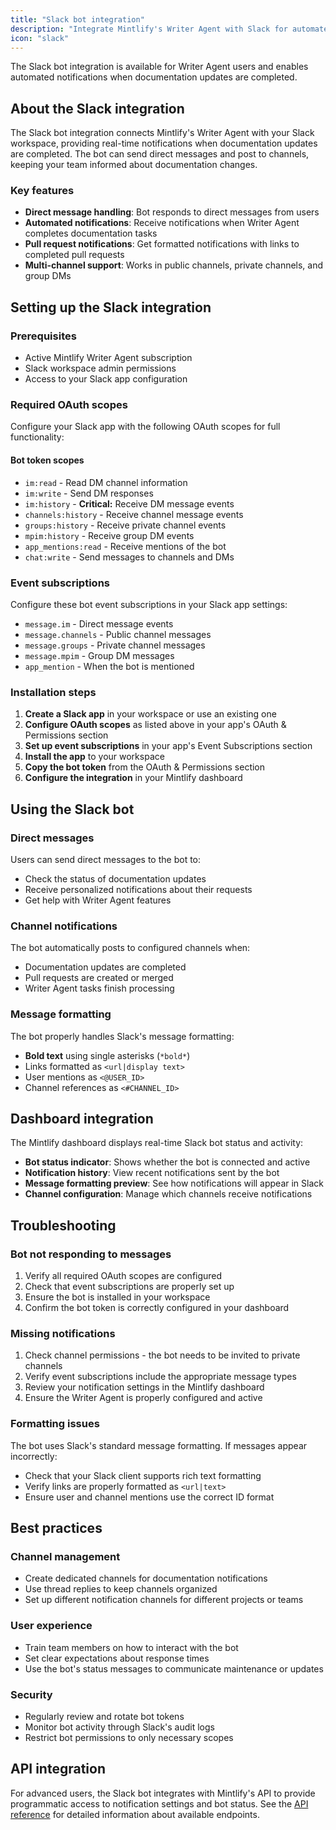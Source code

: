 ```yaml
---
title: "Slack bot integration"
description: "Integrate Mintlify's Writer Agent with Slack for automated documentation notifications"
icon: "slack"
---
```


<Info>
  The Slack bot integration is available for Writer Agent users and enables automated notifications when documentation updates are completed.
</Info>

## About the Slack integration

The Slack bot integration connects Mintlify's Writer Agent with your Slack workspace, providing real-time notifications when documentation updates are completed. The bot can send direct messages and post to channels, keeping your team informed about documentation changes.

### Key features

- **Direct message handling**: Bot responds to direct messages from users
- **Automated notifications**: Receive notifications when Writer Agent completes documentation tasks
- **Pull request notifications**: Get formatted notifications with links to completed pull requests
- **Multi-channel support**: Works in public channels, private channels, and group DMs

## Setting up the Slack integration

### Prerequisites

- Active Mintlify Writer Agent subscription
- Slack workspace admin permissions
- Access to your Slack app configuration

### Required OAuth scopes

Configure your Slack app with the following OAuth scopes for full functionality:

#### Bot token scopes
- `im:read` - Read DM channel information
- `im:write` - Send DM responses  
- `im:history` - **Critical:** Receive DM message events
- `channels:history` - Receive channel message events
- `groups:history` - Receive private channel events
- `mpim:history` - Receive group DM events
- `app_mentions:read` - Receive mentions of the bot
- `chat:write` - Send messages to channels and DMs

### Event subscriptions

Configure these bot event subscriptions in your Slack app settings:

- `message.im` - Direct message events
- `message.channels` - Public channel messages
- `message.groups` - Private channel messages  
- `message.mpim` - Group DM messages
- `app_mention` - When the bot is mentioned

### Installation steps

1. **Create a Slack app** in your workspace or use an existing one
2. **Configure OAuth scopes** as listed above in your app's OAuth & Permissions section
3. **Set up event subscriptions** in your app's Event Subscriptions section
4. **Install the app** to your workspace
5. **Copy the bot token** from the OAuth & Permissions section
6. **Configure the integration** in your Mintlify dashboard

## Using the Slack bot

### Direct messages

Users can send direct messages to the bot to:
- Check the status of documentation updates
- Receive personalized notifications about their requests
- Get help with Writer Agent features

### Channel notifications

The bot automatically posts to configured channels when:
- Documentation updates are completed
- Pull requests are created or merged
- Writer Agent tasks finish processing

### Message formatting

The bot properly handles Slack's message formatting:
- **Bold text** using single asterisks (`*bold*`)
- Links formatted as `<url|display text>`
- User mentions as `<@USER_ID>`
- Channel references as `<#CHANNEL_ID>`

## Dashboard integration

The Mintlify dashboard displays real-time Slack bot status and activity:

- **Bot status indicator**: Shows whether the bot is connected and active
- **Notification history**: View recent notifications sent by the bot
- **Message formatting preview**: See how notifications will appear in Slack
- **Channel configuration**: Manage which channels receive notifications

## Troubleshooting

### Bot not responding to messages

1. Verify all required OAuth scopes are configured
2. Check that event subscriptions are properly set up
3. Ensure the bot is installed in your workspace
4. Confirm the bot token is correctly configured in your dashboard

### Missing notifications

1. Check channel permissions - the bot needs to be invited to private channels
2. Verify event subscriptions include the appropriate message types
3. Review your notification settings in the Mintlify dashboard
4. Ensure the Writer Agent is properly configured and active

### Formatting issues

The bot uses Slack's standard message formatting. If messages appear incorrectly:
- Check that your Slack client supports rich text formatting
- Verify links are properly formatted as `<url|text>`
- Ensure user and channel mentions use the correct ID format

## Best practices

### Channel management
- Create dedicated channels for documentation notifications
- Use thread replies to keep channels organized
- Set up different notification channels for different projects or teams

### User experience
- Train team members on how to interact with the bot
- Set clear expectations about response times
- Use the bot's status messages to communicate maintenance or updates

### Security
- Regularly review and rotate bot tokens
- Monitor bot activity through Slack's audit logs
- Restrict bot permissions to only necessary scopes

## API integration

For advanced users, the Slack bot integrates with Mintlify's API to provide programmatic access to notification settings and bot status. See the [API reference](/api-reference/introduction) for detailed information about available endpoints.